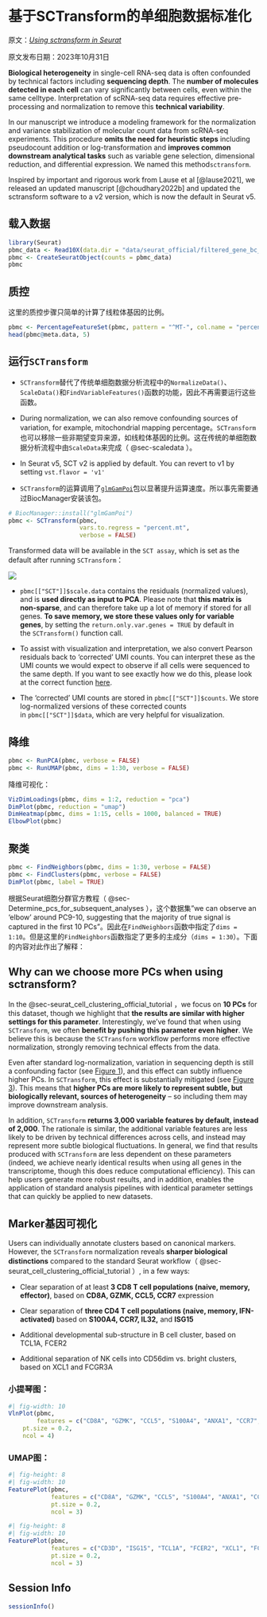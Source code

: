 # 基于SCTransform的单细胞数据标准化 {#sec-sctransform}

原文：[*Using sctransform in Seurat*](https://satijalab.org/seurat/articles/sctransform_vignette)

原文发布日期：2023年10月31日

**Biological heterogeneity** in single-cell RNA-seq data is often confounded by technical factors including **sequencing depth**. The **number of molecules detected in each cell** can vary significantly between cells, even within the same celltype. Interpretation of scRNA-seq data requires effective pre-processing and normalization to remove this **technical variability**.

In our manuscript we introduce a modeling framework for the normalization and variance stabilization of molecular count data from scRNA-seq experiments. This procedure **omits the need for heuristic steps** including pseudocount addition or log-transformation and **improves common downstream analytical tasks** such as variable gene selection, dimensional reduction, and differential expression. We named this method`sctransform`.

Inspired by important and rigorous work from Lause et al [@lause2021], we released an updated manuscript [@choudhary2022b] and updated the sctransform software to a v2 version, which is now the default in Seurat v5.

## 载入数据

```r
library(Seurat)
pbmc_data <- Read10X(data.dir = "data/seurat_official/filtered_gene_bc_matrices/hg19")
pbmc <- CreateSeuratObject(counts = pbmc_data)
pbmc
```

## 质控

这里的质控步骤只简单的计算了线粒体基因的比例。

```r
pbmc <- PercentageFeatureSet(pbmc, pattern = "^MT-", col.name = "percent.mt")
head(pbmc@meta.data, 5)
```

## 运行`SCTransform`

-   `SCTransform`替代了传统单细胞数据分析流程中的`NormalizeData()`、`ScaleData()`和`FindVariableFeatures()`函数的功能，因此不再需要运行这些函数。

-   During normalization, we can also remove confounding sources of variation, for example, mitochondrial mapping percentage。`SCTransform`也可以移除一些非期望变异来源，如线粒体基因的比例。这在传统的单细胞数据分析流程中由`ScaleData`来完成（ @sec-scaledata ）。

-   In Seurat v5, SCT v2 is applied by default. You can revert to v1 by setting `vst.flavor = 'v1'`

-   `SCTransform`的运算调用了[`glmGamPoi`](https://bioconductor.org/packages/release/bioc/html/glmGamPoi.html)包以显著提升运算速度。所以事先需要通过BiocManager安装该包。

```r
# BiocManager::install("glmGamPoi")
pbmc <- SCTransform(pbmc, 
                    vars.to.regress = "percent.mt", 
                    verbose = FALSE)
```

Transformed data will be available in the `SCT assay`, which is set as the default after running `SCTransform`：

![](images/截屏2023-11-23%2019.32.28.png)

-   `pbmc[["SCT"]]$scale.data` contains the residuals (normalized values), and is **used directly as input to PCA**. Please note that **this matrix is non-sparse**, and can therefore take up a lot of memory if stored for all genes. **To save memory, we store these values only for variable genes**, by setting the `return.only.var.genes = TRUE` by default in the `SCTransform()` function call.

-   To assist with visualization and interpretation, we also convert Pearson residuals back to 'corrected' UMI counts. You can interpret these as the UMI counts we would expect to observe if all cells were sequenced to the same depth. If you want to see exactly how we do this, please look at the correct function [here](https://github.com/ChristophH/sctransform/blob/master/R/denoise.R).

-   The 'corrected' UMI counts are stored in `pbmc[["SCT"]]$counts`. We store log-normalized versions of these corrected counts in `pbmc[["SCT"]]$data`, which are very helpful for visualization.

## 降维

```r
pbmc <- RunPCA(pbmc, verbose = FALSE)
pbmc <- RunUMAP(pbmc, dims = 1:30, verbose = FALSE)
```

降维可视化：

```r
VizDimLoadings(pbmc, dims = 1:2, reduction = "pca")
DimPlot(pbmc, reduction = "umap")
DimHeatmap(pbmc, dims = 1:15, cells = 1000, balanced = TRUE)
ElbowPlot(pbmc)
```

## 聚类 {#sec-clustering}

```r
pbmc <- FindNeighbors(pbmc, dims = 1:30, verbose = FALSE)
pbmc <- FindClusters(pbmc, verbose = FALSE)
DimPlot(pbmc, label = TRUE)
```

根据Seurat细胞分群官方教程（ @sec-Determine_pcs_for_subsequent_analyses ），这个数据集"we can observe an 'elbow' around PC9-10, suggesting that the majority of true signal is captured in the first 10 PCs"。因此在`FindNeighbors`函数中指定了`dims = 1:10`。但是这里的`FindNeighbors`函数指定了更多的主成分（`dims = 1:30`）。下面的内容对此作出了解释：

::: {.callout-tip collapse="true"}
## Why can we choose more PCs when using sctransform?

In the @sec-seurat_cell_clustering_official_tutorial ，we focus on **10 PCs** for this dataset, though we highlight that **the results are similar with higher settings for this parameter**. Interestingly, we've found that when using `SCTransform`, we often **benefit by pushing this parameter even higher**. We believe this is because the `SCTransform` workflow performs more effective normalization, strongly removing technical effects from the data.

Even after standard log-normalization, variation in sequencing depth is still a confounding factor (see [Figure 1](https://genomebiology.biomedcentral.com/articles/10.1186/s13059-019-1874-1)), and this effect can subtly influence higher PCs. In `SCTransform`, this effect is substantially mitigated (see [Figure 3](https://genomebiology.biomedcentral.com/articles/10.1186/s13059-019-1874-1)). This means that **higher PCs are more likely to represent subtle, but biologically relevant, sources of heterogeneity** -- so including them may improve downstream analysis.

In addition, `SCTransform` **returns 3,000 variable features by default, instead of 2,000**. The rationale is similar, the additional variable features are less likely to be driven by technical differences across cells, and instead may represent more subtle biological fluctuations. In general, we find that results produced with `SCTransform` are less dependent on these parameters (indeed, we achieve nearly identical results when using all genes in the transcriptome, though this does reduce computational efficiency). This can help users generate more robust results, and in addition, enables the application of standard analysis pipelines with identical parameter settings that can quickly be applied to new datasets.
:::

## Marker基因可视化

Users can individually annotate clusters based on canonical markers. However, the `SCTransform` normalization reveals **sharper biological distinctions** compared to the standard Seurat workflow（ @sec-seurat_cell_clustering_official_tutorial ）, in a few ways:

-   Clear separation of at least **3 CD8 T cell populations (naive, memory, effector)**, based on **CD8A, GZMK, CCL5, CCR7** expression

-   Clear separation of **three CD4 T cell populations (naive, memory, IFN-activated)** based on **S100A4, CCR7, IL32,** and **ISG15**

-   Additional developmental sub-structure in B cell cluster, based on TCL1A, FCER2

-   Additional separation of NK cells into CD56dim vs. bright clusters, based on XCL1 and FCGR3A

### 小提琴图：

```r
#| fig-width: 10
VlnPlot(pbmc, 
        features = c("CD8A", "GZMK", "CCL5", "S100A4", "ANXA1", "CCR7", "ISG15", "CD3D"),
    pt.size = 0.2, 
    ncol = 4)
```

### UMAP图：

```r
#| fig-height: 8
#| fig-width: 10
FeaturePlot(pbmc, 
            features = c("CD8A", "GZMK", "CCL5", "S100A4", "ANXA1", "CCR7"), 
            pt.size = 0.2,
            ncol = 3)
```

```r
#| fig-height: 8
#| fig-width: 10
FeaturePlot(pbmc, 
            features = c("CD3D", "ISG15", "TCL1A", "FCER2", "XCL1", "FCGR3A"), 
            pt.size = 0.2,
            ncol = 3)
```

::: {.callout-note collapse="true" icon="false"}
## Session Info

```r
sessionInfo()
```
:::
